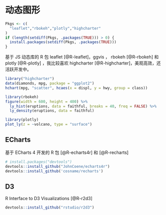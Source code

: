# 动态图形 {#js}

```{r, include=FALSE}
Pkgs <- c(
  "leaflet","rbokeh","plotly","highcharter"
)
if (length(setdiff(Pkgs, .packages(TRUE))) > 0) {
  install.packages(setdiff(Pkgs, .packages(TRUE)))
}
```


基于 JS 动态库的 R 包 leaflet [@R-leaflet]，ggvis ， rbokeh [@R-rbokeh] 和 plotly [@R-plotly] ，我比较喜欢 highcharter [@R-highcharter]，美观高效，还活跃开发中。

```{r highcharter, fig.cap="highcharter 图形",eval=FALSE}
library("highcharter")
data(diamonds, mpg, package = "ggplot2")
hchart(mpg, "scatter", hcaes(x = displ, y = hwy, group = class))
```


```{r rbokeh,fig.cap="rbokeh 图形",eval=FALSE}
library(rbokeh)
figure(width = 600, height = 400) %>%
  ly_hist(eruptions, data = faithful, breaks = 40, freq = FALSE) %>%
  ly_density(eruptions, data = faithful)
```


```{r plotly, fig.cap="plotly 图形",eval=FALSE}
library(plotly)
plot_ly(z = ~volcano, type = "surface")
```

## ECharts

基于 ECharts 4 开发的 R 包 [@R-echarts4r] 和 [@R-recharts]


```r
# install.packages("devtools")
devtools::install_github("JohnCoene/echarts4r")
devtools::install_github('cosname/recharts')
```

## D3

R Interface to D3 Visualizations [@R-r2d3]

```r
devtools::install_github("rstudio/r2d3")
```



